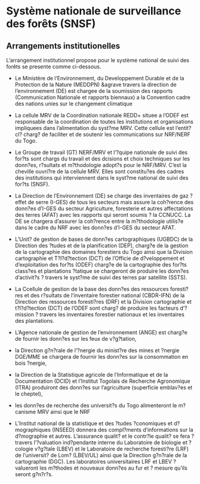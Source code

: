 # Système nationale de surveillance des forêts (SNSF)

## Arrangements institutionelles

L'arrangement institutionnel propose pour le système national de suivi des forêts se presente comme ci-dessous. 

*	Le Ministère de l'Environnement, du Developpement Durable et de la Protection de la Nature (MEDDPN) &agrave travers la direction de l'environnement (DE) est chargee de la soumission des rapports (Communication Nationale et rapports biennaux) a la Convention cadre des nations unies sur le changement climatique

*	La cellule MRV de la Coordination nationale REDD+ situee a l'ODEF est responsable de la coordination de toutes les institutions et organisations impliquees dans l'alimentation du syst?me MRV. Cette cellule est l'entit? cl? charg? de faciliter et de soutenir les communications sur NRF/NERF du Togo. 

*	Le Groupe de travail (GT) NERF/MRV et l'?quipe nationale de suivi des for?ts sont chargs du travail et des dcisions et choix techniques sur les donn?es, r?sultats et m?thodologie adopt?s pour le NRF/MRV. C'est la cheville ouvri?re de la cellule MRV. Elles sont constitu?es des cadres des institutions qui interviennent dans le syst?me national de suivi des for?ts (SNSF).

*	La Direction de l'Environnement (DE) se charge des inventaires de gaz ? effet de serre (I-GES) de tous les secteurs mais assure la coh?rence des donn?es d'I-GES du secteur Agriculture, foresterie et autres affectations des terres (AFAT) avec les rapports qui seront soumis ? la CCNUCC. La DE se chargera d'assurer la coh?rence entre la m?thodologie utilis?e dans le cadre du NRF avec les donn?es d'I-GES du secteur AFAT.

*	L'Unit? de gestion de bases de donn?es cartographiques (UGBDC) de la Direction des ?tudes et de la planification (DEP), charg?e de la gestion de la cartographie des domaines forestiers du Togo ainsi que la Division cartographie et T?l?d?tection (DCT) de l'Officie de d?veloppement et d'exploitation des for?ts (ODEF) charg?e de la cartographie des for?ts class?es et plantations ?tatique se chargeront de produire les donn?es d'activit?s ? travers le syst?me de suivi des terres par satellite (SSTS).

*	La Ccellule de gestion de la base des donn?es des ressources foresti?res et des r?sultats de l'inventaire forestier national (CBDR-IFN) de la Direction des ressources foresti?res (DRF) et la Division cartographie et t?l?d?tection (DCT) de l'ODEF sont charg? de produire les facteurs d'?mission ? travers les inventaires forestier nationaux et les inventaires des plantations.

*	L'Agence nationale de gestion de l'environnement (ANGE) est charg?e de fournir les donn?es sur les feux de v?g?tation, 

*	la Direction g?n?rale de l'?nergie du minist?re des mines et ?nergie DGE/MME se chargera de fournir les donn?es sur la consommation en bois ?nergie, 

*	la Direction de la Statistique agricole de l'Informatique et de la Documentation (DCID) et l'Institut Togolais de Recherche Agronomique (ITRA) produiront des donn?es sur l'agriculture (superficie emblav?es et le cheptel), 

*	les donn?es de recherche des universit?s du Togo alimenteront le m?canisme MRV ainsi que le NRF 

*	L'Institut national de la statistique et des ?tudes ?conomiques et d?mographiques (INSEED) donnera des compl?ments d'informations sur la d?mographie et autres. 
L'assurance qualit? et le contr?le qualit? se fera ? travers l'?valuation ind?pendante interne du Laboratoire de biologie et ?cologie v?g?tale (LBEV) et le Laboratoire de recherche foresti?re (LRF) de l'universit? de Lom? (LBEV/UL) ainsi que la Direction g?n?rale de la cartographie (DGC). Les laboratoires universitaires LRF et LBEV ?valueront les m?thodes et nouveaux donn?es au fur et ? mesure qu'ils seront g?n?r?s.